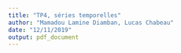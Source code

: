 ```yaml
---
title: "TP4, séries temporelles"
author: "Mamadou Lamine Diamban, Lucas Chabeau"
date: "12/11/2019"
output: pdf_document
---
```


